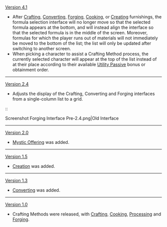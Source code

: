 {{Change History/Header}}
[[Version 4.1]]
* After [[Crafting]], [[Converting]], [[Forging]], [[Cooking]], or [[Creating]] furnishings, the formula selection interface will no longer move so that the selected formula appears at the bottom, and will instead align the interface so that the selected formula is in the middle of the screen. Moreover, formulas for which the player runs out of materials will not immediately be moved to the bottom of the list; the list will only be updated after switching to another screen.<!--Processing was not updated for the latter, and I cannot test for the former as there are not enough processing recipes to fill the entire screen. Mystic Offering was not updated for the former, and I will not sacrifice my entire 5-star artifact stash to test whether it does the latter.-->
* When picking a character to assist a Crafting Method process, the currently selected character will appear at the top of the list instead of at their place according to their available [[Utility Passive#Bonuses on Crafting Methods|Utility Passive]] bonus or obtainment order.
----
[[Version 2.4]]
* Adjusts the display of the Crafting, Converting and Forging interfaces from a single-column list to a grid.
::<gallery>
Screenshot Forging Interface Pre-2.4.png|Old Interface
</gallery>
----
[[Version 2.0]]
* [[Mystic Offering]] was added.
----
[[Version 1.5]]
* [[Creation]] was added.
----
[[Version 1.3]]
* [[Converting]] was added.
----
[[Version 1.0]]
* Crafting Methods were released, with [[Crafting]], [[Cooking]], [[Processing]] and [[Forging]].